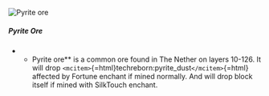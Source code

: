 ![Pyrite ore](/mods/techreborn/pyrite_ore.png)

##### Pyrite Ore

-   -   Pyrite ore** is a common ore found in The Nether on layers
        10-126. It will drop
        `<mcitem>`{=html}techreborn:pyrite_dust`</mcitem>`{=html}
        affected by Fortune enchant if mined normally. And will drop
        block itself if mined with SilkTouch enchant.
